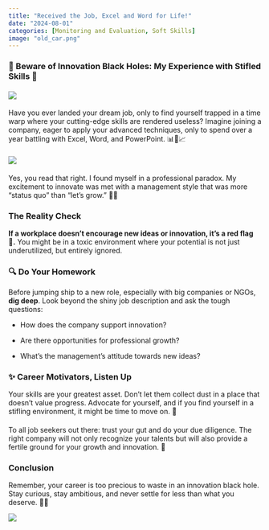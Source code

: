 ```yaml
---
title: "Received the Job, Excel and Word for Life!"
date: "2024-08-01"
categories: [Monitoring and Evaluation, Soft Skills]
image: "old_car.png"
---
```


### 🚨 Beware of Innovation Black Holes: My Experience with Stifled Skills 🚨

#### ![](frastrated.png)

Have you ever landed your dream job, only to find yourself trapped in a time warp where your cutting-edge skills are rendered useless? Imagine joining a company, eager to apply your advanced techniques, only to spend over a year battling with Excel, Word, and PowerPoint. 📊📄📈

#### ![](new_software.png)

Yes, you read that right. I found myself in a professional paradox. My excitement to innovate was met with a management style that was more "status quo" than "let's grow." 🚫💡

### The Reality Check

**If a workplace doesn't encourage new ideas or innovation, it's a red flag 🚩.** You might be in a toxic environment where your potential is not just underutilized, but entirely ignored.

#### 

### 🔍 Do Your Homework

Before jumping ship to a new role, especially with big companies or NGOs, **dig deep**. Look beyond the shiny job description and ask the tough questions:

-   How does the company support innovation?

-   Are there opportunities for professional growth?

-   What's the management's attitude towards new ideas?

### ✨ Career Motivators, Listen Up

Your skills are your greatest asset. Don't let them collect dust in a place that doesn't value progress. Advocate for yourself, and if you find yourself in a stifling environment, it might be time to move on. 🌟

#### 

To all job seekers out there: trust your gut and do your due diligence. The right company will not only recognize your talents but will also provide a fertile ground for your growth and innovation. 🌱

#### 

### Conclusion

Remember, your career is too precious to waste in an innovation black hole. Stay curious, stay ambitious, and never settle for less than what you deserve. 💪🚀

![](break_chains.png)
